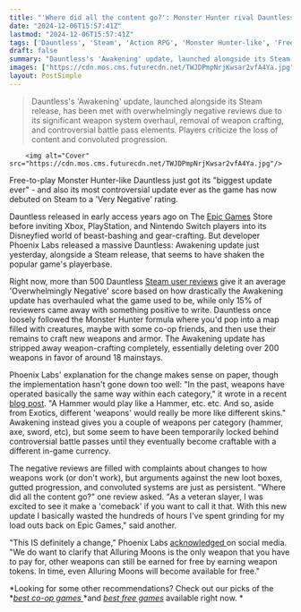 ```yaml
---
title: "'Where did all the content go?': Monster Hunter rival Dauntless debuts to 'Overwhelmingly Negative' Steam reviews as players rip into the action RPG's overhaul"
date: "2024-12-06T15:57:41Z"
lastmod: "2024-12-06T15:57:41Z"
tags: ['Dauntless', 'Steam', 'Action RPG', 'Monster Hunter-like', 'Free-to-Play', 'PC', 'Update', 'Controversial Update']
draft: false
summary: "Dauntless's 'Awakening' update, launched alongside its Steam release, has been met with overwhelmingly negative reviews due to its significant weapon system overhaul, removal of weapon crafting, and controversial battle pass elements.  Players criticize the loss of content and convoluted progression."
images: ["https://cdn.mos.cms.futurecdn.net/TWJDPmpNrjKwsar2vfA4Ya.jpg"]
layout: PostSimple
---
```

> Dauntless's 'Awakening' update, launched alongside its Steam release, has been met with overwhelmingly negative reviews due to its significant weapon system overhaul, removal of weapon crafting, and controversial battle pass elements.  Players criticize the loss of content and convoluted progression.


        <img alt="Cover" src="https://cdn.mos.cms.futurecdn.net/TWJDPmpNrjKwsar2vfA4Ya.jpg"/>
        
Free-to-play Monster Hunter-like Dauntless just got its "biggest update ever" - and also its most controversial update ever as the game has now debuted on Steam to a 'Very Negative' rating.

Dauntless released in early access years ago on The [Epic Games](https://www.gamesradar.com/tag/epic-games/) Store before inviting Xbox, PlayStation, and Nintendo Switch players into its Disneyfied world of beast-bashing and gear-crafting. But developer Phoenix Labs released a massive Dauntless: Awakening update just yesterday, alongside a Steam release, that seems to have shaken the popular game's playerbase.

Right now, more than 500 Dauntless [Steam user reviews](https://store.steampowered.com/app/331370/Dauntless/#app_reviews_hash) give it an average 'Overwhelmingly Negative' score based on how drastically the Awakening update has overhauled what the game used to be, while only 15% of reviewers came away with something positive to write. Dauntless once loosely followed the Monster Hunter formula where you'd pop into a map filled with creatures, maybe with some co-op friends, and then use their remains to craft new weapons and armor. The Awakening update has stripped away weapon-crafting completely, essentially deleting over 200 weapons in favor of around 18 mainstays.

Phoenix Labs' explanation for the change makes sense on paper, though the implementation hasn't gone down too well: "In the past, weapons have operated basically the same way within each category," it wrote in a recent [blog post](https://playdauntless.com/news/awakening-alluring-moons/). "A Hammer would play like a Hammer, etc. etc. And so, aside from Exotics, different 'weapons' would really be more like different skins." Awakening instead gives you a couple of weapons per category (hammer, axe, sword, etc), but some seem to have been temporarily locked behind controversial battle passes until they eventually become craftable with a different in-game currency. 

The negative reviews are filled with complaints about changes to how weapons work (or don't work), but arguments against the new loot boxes, gutted progression, and convoluted systems are just as persistent. "Where did all the content go?" one review asked. "As a veteran slayer, I was excited to see it make a 'comeback' if you want to call it that. With this new update I basically wasted the hundreds of hours I've spent grinding for my load outs back on Epic Games," said another.

"This IS definitely a change," Phoenix Labs [acknowledged ](https://x.com/PlayDauntless/status/1864805114902646810)on social media. "We do want to clarify that Alluring Moons is the only weapon that you have to pay for, other weapons can still be earned for free by earning weapon tokens. In time, even Alluring Moons will become available for free."

*Looking for some other recommendations? Check out our picks of the *[<em>best co-op games </em>](https://www.gamesradar.com/best-co-op-games/)*and *[<em>best free games</em>](https://www.gamesradar.com/best-free-games-play-right-now/)* available right now. * 
        